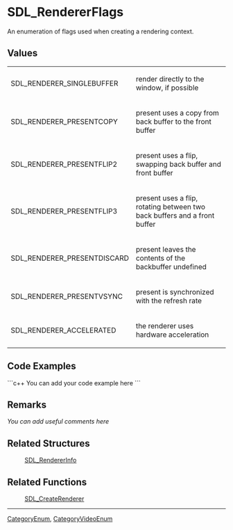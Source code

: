 <!-- pragma section-numbers off -->
<!-- pragma disable-camelcase -->

= SDL_RendererFlags =
An enumeration of flags used when creating a rendering context.


== Values ==
{|
|SDL_RENDERER_SINGLEBUFFER
|render directly to the window, if possible
|-
|SDL_RENDERER_PRESENTCOPY
|present uses a copy from back buffer to the front buffer
|-
|SDL_RENDERER_PRESENTFLIP2
|present uses a flip, swapping back buffer and front buffer
|-
|SDL_RENDERER_PRESENTFLIP3
|present uses a flip, rotating between two back buffers and a front buffer
|-
|SDL_RENDERER_PRESENTDISCARD
|present leaves the contents of the backbuffer undefined
|-
|SDL_RENDERER_PRESENTVSYNC
|present is synchronized with the refresh rate
|-
|SDL_RENDERER_ACCELERATED
|the renderer uses hardware acceleration
|}

== Code Examples ==
```c++
You can add your code example here
```

== Remarks ==
''You can add useful comments here''

== Related Structures ==
:[[SDL_RendererInfo]]

== Related Functions ==
:[[SDL_CreateRenderer]]

----
[[CategoryEnum]], [[CategoryVideoEnum]]
